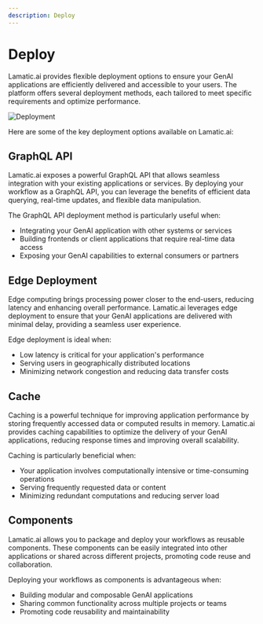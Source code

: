 ```yaml
---
description: Deploy
---
```


# Deploy

Lamatic.ai provides flexible deployment options to ensure your GenAI applications are efficiently delivered and accessible to your users. The platform offers several deployment methods, each tailored to meet specific requirements and optimize performance.

![Deployment](/assets/workflow_deployment.png)

Here are some of the key deployment options available on Lamatic.ai:

## GraphQL API

Lamatic.ai exposes a powerful GraphQL API that allows seamless integration with your existing applications or services. By deploying your workflow as a GraphQL API, you can leverage the benefits of efficient data querying, real-time updates, and flexible data manipulation.

The GraphQL API deployment method is particularly useful when:

- Integrating your GenAI application with other systems or services
- Building frontends or client applications that require real-time data access
- Exposing your GenAI capabilities to external consumers or partners

## Edge Deployment

Edge computing brings processing power closer to the end-users, reducing latency and enhancing overall performance. Lamatic.ai leverages edge deployment to ensure that your GenAI applications are delivered with minimal delay, providing a seamless user experience.

Edge deployment is ideal when:

- Low latency is critical for your application's performance
- Serving users in geographically distributed locations
- Minimizing network congestion and reducing data transfer costs

## Cache

Caching is a powerful technique for improving application performance by storing frequently accessed data or computed results in memory. Lamatic.ai provides caching capabilities to optimize the delivery of your GenAI applications, reducing response times and improving overall scalability.

Caching is particularly beneficial when:

- Your application involves computationally intensive or time-consuming operations
- Serving frequently requested data or content
- Minimizing redundant computations and reducing server load

## Components

Lamatic.ai allows you to package and deploy your workflows as reusable components. These components can be easily integrated into other applications or shared across different projects, promoting code reuse and collaboration.

Deploying your workflows as components is advantageous when:

- Building modular and composable GenAI applications
- Sharing common functionality across multiple projects or teams
- Promoting code reusability and maintainability
